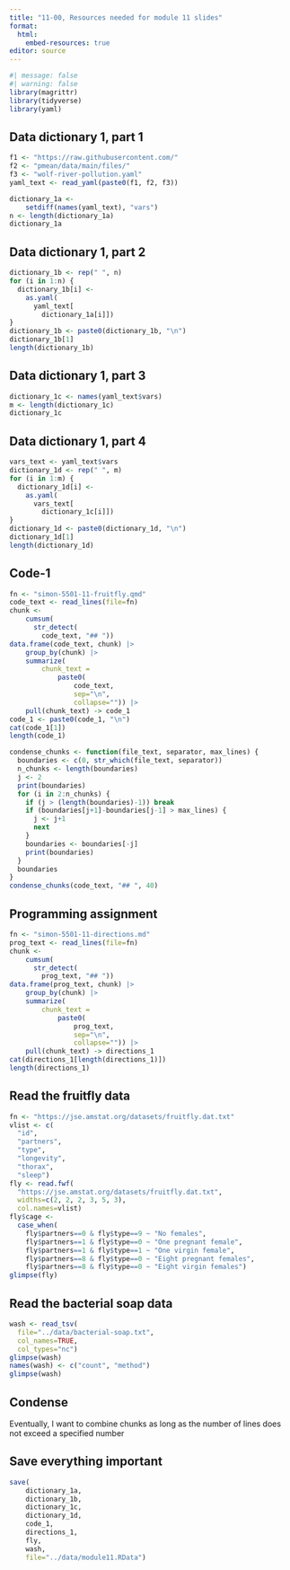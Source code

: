 ```yaml
---
title: "11-00, Resources needed for module 11 slides"
format: 
  html:
    embed-resources: true
editor: source
---
```


```r
#| message: false
#| warning: false
library(magrittr)
library(tidyverse)
library(yaml)
```

## Data dictionary 1, part 1

```r
f1 <- "https://raw.githubusercontent.com/"
f2 <- "pmean/data/main/files/"
f3 <- "wolf-river-pollution.yaml"
yaml_text <- read_yaml(paste0(f1, f2, f3))

dictionary_1a <- 
	setdiff(names(yaml_text), "vars")
n <- length(dictionary_1a)
dictionary_1a
```

## Data dictionary 1, part 2

```r
dictionary_1b <- rep(" ", n)
for (i in 1:n) {
  dictionary_1b[i] <- 
    as.yaml(
      yaml_text[
        dictionary_1a[i]])
}
dictionary_1b <- paste0(dictionary_1b, "\n")
dictionary_1b[1]
length(dictionary_1b)
```

## Data dictionary 1, part 3

```r
dictionary_1c <- names(yaml_text$vars)
m <- length(dictionary_1c)
dictionary_1c
```

## Data dictionary 1, part 4

```r
vars_text <- yaml_text$vars
dictionary_1d <- rep(" ", m)
for (i in 1:m) {
  dictionary_1d[i] <- 
    as.yaml(
      vars_text[
        dictionary_1c[i]])
}
dictionary_1d <- paste0(dictionary_1d, "\n")
dictionary_1d[1]
length(dictionary_1d)
```

## Code-1

```r
fn <- "simon-5501-11-fruitfly.qmd"
code_text <- read_lines(file=fn)
chunk <- 
	cumsum(
	  str_detect(
	  	code_text, "## "))
data.frame(code_text, chunk) |>
	group_by(chunk) |>
	summarize(
		chunk_text =
			paste0(
				code_text, 
				sep="\n", 
				collapse="")) |>
	pull(chunk_text) -> code_1
code_1 <- paste0(code_1, "\n")
cat(code_1[1])
length(code_1)
```

```r
condense_chunks <- function(file_text, separator, max_lines) {
  boundaries <- c(0, str_which(file_text, separator))
  n_chunks <- length(boundaries)
  j <- 2
  print(boundaries)
  for (i in 2:n_chunks) {
    if (j > (length(boundaries)-1)) break
    if (boundaries[j+1]-boundaries[j-1] > max_lines) {
      j <- j+1
      next
    }  
    boundaries <- boundaries[-j]
    print(boundaries)
  }
  boundaries
}
condense_chunks(code_text, "## ", 40)
```


## Programming assignment

```r
fn <- "simon-5501-11-directions.md"
prog_text <- read_lines(file=fn)
chunk <- 
	cumsum(
	  str_detect(
	  	prog_text, "## "))
data.frame(prog_text, chunk) |>
	group_by(chunk) |>
	summarize(
		chunk_text =
			paste0(
				prog_text, 
				sep="\n", 
				collapse="")) |>
	pull(chunk_text) -> directions_1
cat(directions_1[length(directions_1)])
length(directions_1)
```

## Read the fruitfly data

```r
fn <- "https://jse.amstat.org/datasets/fruitfly.dat.txt"
vlist <- c(
  "id",
  "partners",
  "type",
  "longevity",
  "thorax",
  "sleep")
fly <- read.fwf(
  "https://jse.amstat.org/datasets/fruitfly.dat.txt",
  widths=c(2, 2, 2, 3, 5, 3),
  col.names=vlist)
fly$cage <- 
  case_when(
    fly$partners==0 & fly$type==9 ~ "No females",
    fly$partners==1 & fly$type==0 ~ "One pregnant female",
    fly$partners==1 & fly$type==1 ~ "One virgin female",
    fly$partners==8 & fly$type==0 ~ "Eight pregnant females",
    fly$partners==8 & fly$type==0 ~ "Eight virgin females")
glimpse(fly)
```

## Read the bacterial soap data

```r
wash <- read_tsv(
  file="../data/bacterial-soap.txt",
  col_names=TRUE,
  col_types="nc")
glimpse(wash)
names(wash) <- c("count", "method")
glimpse(wash)
```

## Condense

Eventually, I want to combine chunks as long as the number of lines does not exceed a specified number 

## Save everything important

```r
save(
	dictionary_1a,
	dictionary_1b,
	dictionary_1c,
	dictionary_1d,
	code_1,
	directions_1,
	fly,
	wash,
	file="../data/module11.RData")
```
